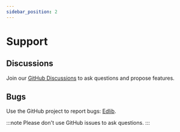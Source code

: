 ```yaml
---
sidebar_position: 2
---
```


# Support

## Discussions

Join our [GitHub Discussions](https://github.com/cerpus/Edlib/discussions) to ask questions and propose features.

## Bugs

Use the GitHub project to report bugs: [Edlib](https://github.com/cerpus/Edlib/issues).

:::note
Please don't use GitHub issues to ask questions.
:::